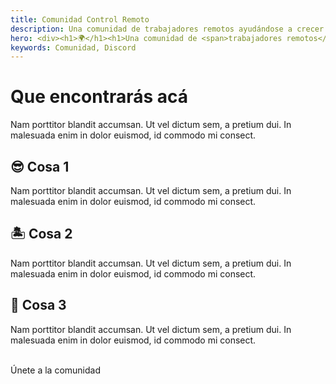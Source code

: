 ```yaml
---
title: Comunidad Control Remoto
description: Una comunidad de trabajadores remotos ayudándose a crecer
hero: <div><h1>🌍</h1><h1>Una comunidad de <span>trabajadores remotos</span> ayudándose a crecer</h1></div>
keywords: Comunidad, Discord
---
```



# Que encontrarás acá

Nam porttitor blandit accumsan. Ut vel dictum sem, a pretium dui. In malesuada enim in dolor euismod, id commodo mi consect.

## 😎 Cosa 1

Nam porttitor blandit accumsan. Ut vel dictum sem, a pretium dui. In malesuada enim in dolor euismod, id commodo mi consect.

## 🏝 Cosa 2

Nam porttitor blandit accumsan. Ut vel dictum sem, a pretium dui. In malesuada enim in dolor euismod, id commodo mi consect.

## 💪 Cosa 3

Nam porttitor blandit accumsan. Ut vel dictum sem, a pretium dui. In malesuada enim in dolor euismod, id commodo mi consect.

<br />
<Cta
  to="https://discord.com/invite/Cs7HjM"
  style={{ maxWidth: '250px', margin: '0 auto' }}
>
  Únete a la comunidad
</Cta>
